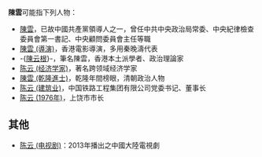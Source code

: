 '''陳雲'''可能指下列人物：
* [[陳雲|陳雲]]，已故中國共產黨領導人之一，曾任中共中央政治局常委、中央紀律檢查委員會第一書記、中央顧問委員會主任等職
* [[陳雲_(導演)|陳雲 (導演)]]，香港電影導演，多用秦晚濤代表
* -{[[陳云根|陳云根]]}-，筆名陳雲，香港本土派學者、政治理論家
* [[陈云_(经济学家)|陈云 (经济学家)]]，著名跨领域经济学家
* [[陳雲_(乾隆進士)|陳雲 (乾隆進士)]]，乾隆年間榜眼，清朝政治人物
* [[陈云_(建筑业)|陈云 (建筑业)]]，中国铁路工程集团有限公司党委书记、董事长
* [[陈云_(1976年)|陈云 (1976年)]]，上饶市市长
== 其他 ==
* [[陈云_(电视剧)|陈云 (电视剧)]]：2013年播出之中國大陸電視劇
{{Disambig|cat=二字消歧义}}